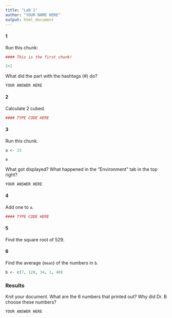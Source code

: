 ```yaml
---
title: "Lab 1"
author: "YOUR NAME HERE"
output: html_document
---
```


#### 1

Run this chunk:

```r
#### This is the first chunk!

2+2
```

What did the part with the hashtags (#) do?

```
YOUR ANSWER HERE
```

#### 2

Calculate 2 cubed.

```r
#### TYPE CODE HERE

```

#### 3

Run this chunk.

```r
a <- 15

a
```

What got displayed?  What happened in the "Environment" tab in the top right?

```
YOUR ANSWER HERE
```

#### 4

Add one to `a`.

```r
#### TYPE CODE HERE

```

#### 5

Find the square root of 529.


#### 6

Find the average (`mean`) of the numbers in `b`.

```r
b <- c(7, 128, 34, 1, 40)
```


### Results

Knit your document.  What are the 6 numbers that printed out?  Why did Dr. B choose these numbers?

```
YOUR ANSWER HERE
```